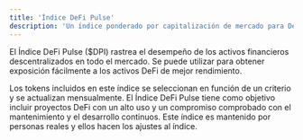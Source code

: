 ```yaml
---
title: 'Índice DeFi Pulse'
description: 'Un índice ponderado por capitalización de mercado para DeFi'.
---
```


El Índice DeFi Pulse ($DPI) rastrea el desempeño de los activos financieros descentralizados en todo el mercado. Se puede utilizar para obtener exposición fácilmente a los activos DeFi de mejor rendimiento.

Los tokens incluidos en este índice se seleccionan en función de un criterio y se actualizan mensualmente. El Índice DeFi Pulse tiene como objetivo incluir proyectos DeFi con un alto uso y un compromiso comprobado con el mantenimiento y el desarrollo continuos. Este índice es mantenido por personas reales y ellos hacen los ajustes al índice.